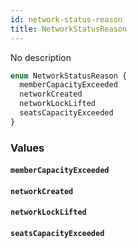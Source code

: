 ```yaml
---
id: network-status-reason
title: NetworkStatusReason
---
```


No description

```graphql
enum NetworkStatusReason {
  memberCapacityExceeded
  networkCreated
  networkLockLifted
  seatsCapacityExceeded
}
```

### Values

#### `memberCapacityExceeded`

#### `networkCreated`

#### `networkLockLifted`

#### `seatsCapacityExceeded`
